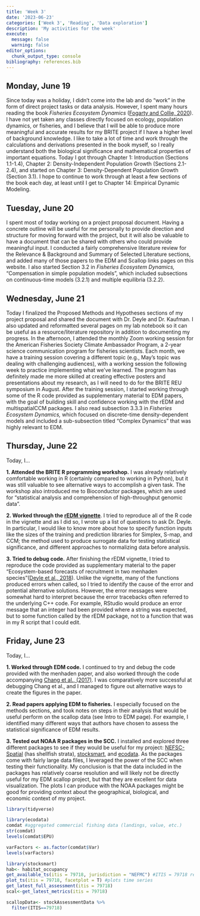 ```yaml
---
title: 'Week 3'
date: '2023-06-23'
categories: ['Week 3', 'Reading', 'Data exploration']
description: 'My activities for the week'
execute: 
  message: false
  warning: false
editor_options: 
  chunk_output_type: console
bibliography: references.bib
---
```


## Monday, June 19

Since today was a holiday, I didn't come into the lab and do "work" in the form of direct project tasks or data analysis. However, I spent many hours reading the book *Fisheries Ecosystem Dynamics* ([Fogarty and Collie, 2020](https://academic.oup.com/book/41043)). I have not yet taken any classes directly focused on ecology, population dynamics, or fisheries, and I believe that I will be able to produce more meaningful and accurate results for my BRITE project if I have a higher level of background knowledge. I like to take a lot of time and work through the calculations and derivations presented in the book myself, so I really understand both the biological significance and mathematical properties of important equations. Today I got through Chapter 1: Introduction (Sections 1.1-1.4), Chapter 2: Density-Independent Population Growth (Sections 2.1-2.4), and started on Chapter 3: Density-Dependent Population Growth (Section 3.1). I hope to continue to work through at least a few sections of the book each day, at least until I get to Chapter 14: Empirical Dynamic Modeling.

## Tuesday, June 20

I spent most of today working on a project proposal document. Having a concrete outline will be useful for me personally to provide direction and structure for moving forward with the project, but it will also be valuable to have a document that can be shared with others who could provide meaningful input. I conducted a fairly comprehensive literature review for the Relevance & Background and Summary of Selected Literature sections, and added many of those papers to the EDM and Scallop links pages on this website. I also started Section 3.2 in *Fisheries Ecosystem Dynamics,* "Compensation in simple population models", which included subsections on continuous-time models (3.2.1) and multiple equilibria (3.2.2).

## Wednesday, June 21

Today I finalized the Proposed Methods and Hypotheses sections of my project proposal and shared the document with Dr. Deyle and Dr. Kaufman. I also updated and reformatted several pages on my lab notebook so it can be useful as a resource/literature repository in addition to documenting my progress. In the afternoon, I attended the monthly Zoom working session for the American Fisheries Society Climate Ambassador Program, a 2-year science communication program for fisheries scientists. Each month, we have a training session covering a different topic (e.g., May's topic was dealing with challenging audiences), with a working session the following week to practice implementing what we've learned. The program has definitely made me more skilled at creating effective posters and presentations about my research, as I will need to do for the BRITE REU symposium in August. After the training session, I started working through some of the R code provided as supplementary material to EDM papers, with the goal of building skill and confidence working with the rEDM and multispatialCCM packages. I also read subsection 3.3.3 in *Fisheries Ecosystem Dynamics,* which focused on discrete-time density-dependent models and included a sub-subsection titled "Complex Dynamics" that was highly relevant to EDM.

## Thursday, June 22

Today, I...

**1. Attended the BRITE R programming workshop.** I was already relatively comfortable working in R (certainly compared to working in Python), but it was still valuable to see alternative ways to accomplish a given task. The workshop also introduced me to Bioconductor packages, which are used for "statistical analysis and comprehension of high-throughput genomic data".

**2. Worked through the [rEDM vignette](https://cran.r-project.org/web/packages/rEDM/vignettes/rEDM-tutorial.pdf)**. I tried to reproduce all of the R code in the vignette and as I did so, I wrote up a list of questions to ask Dr. Deyle. In particular, I would like to know more about how to specify function inputs like the sizes of the training and prediction libraries for Simplex, S-map, and CCM; the method used to produce surrogate data for testing statistical significance, and different approaches to normalizing data before analysis.

**3. Tried to debug code.** After finishing the rEDM vignette, I tried to reproduce the code provided as supplementary material to the paper "Ecosystem-based forecasts of recruitment in two menhaden species"([Deyle et al., 2018](https://doi.org/10.1111/faf.12287)). Unlike the vignette, many of the functions produced errors when called, so I tried to identify the cause of the error and potential alternative solutions. However, the error messages were somewhat hard to interpret because the error tracebacks often referred to the underlying C++ code. For example, RStudio would produce an error message that an integer had been provided where a string was expected, but to some function called by the rEDM package, not to a function that was in my R script that I could edit.

## Friday, June 23

Today, I...

**1. Worked through EDM code.** I continued to try and debug the code provided with the menhaden paper, and also worked through the code accompanying [Chang et al., (2017)](https://link.springer.com/article/10.1007/s11284-017-1469-9). I was comparatively more successful at debugging Chang et al., and I managed to figure out alternative ways to create the figures in the paper.

**2. Read papers applying EDM to fisheries.** I especially focused on the methods sections, and took notes on steps in their analysis that would be useful perform on the scallop data (see Intro to EDM page). For example, I identified many different ways that authors have chosen to assess the statistical significance of EDM results.

**3. Tested out NOAA R packages in the SCC.** I installed and explored three different packages to see if they would be useful for my project: [NEFSC-Spatial](https://nefsc.github.io/NEFSC-Spatial/index.html) (has shellfish strata), [stocksmart](https://noaa-edab.github.io/stocksmart/), and [ecodata](https://noaa-edab.github.io/ecodata/landing_page%20https://noaa-edab.github.io/ecodata/). As the packages come with fairly large data files, I leveraged the power of the SCC when testing their functionality. My conclusion is that the data included in the packages has relatively coarse resolution and will likely not be directly useful for my EDM scallop project, but that they are excellent for data visualization. The plots I can produce with the NOAA packages might be good for providing context about the geographical, biological, and economic context of my project.

```r
library(tidyverse)

library(ecodata)
comdat #aggregated commercial fishing data (landings, value, etc.)
str(comdat)
levels(comdat$EPU)

varFactors <- as.factor(comdat$Var)
levels(varFactors)

library(stocksmart)
hab<- habitat_occupancy
get_available_ts(itis = 79718, jurisdiction = "NEFMC") #ITIS = 79718 refers to the Integrated Taxonomic Information System number for the sea scallop.
plot_ts(itis = 79718, facetplot = T) #plots time series
get_latest_full_assessment(itis = 79718)
scal<-get_latest_metrics(itis = 79718)

scallopData<- stockAssessmentData %>% 
  filter(ITIS==79718)
```

